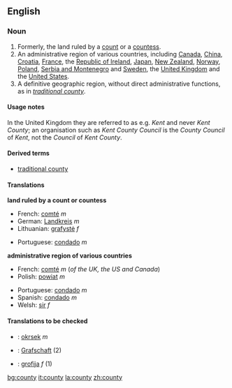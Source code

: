 {{wikipedia}}
==English==

===Noun===
{{en-noun-reg-y|count|y}}

# Formerly, the land ruled by a [[count]] or a [[countess]].
# An administrative region of various countries, including [[Canada]], [[China]], [[Croatia]], [[France]], the [[Republic of Ireland]], [[Japan]], [[New Zealand]], [[Norway]], [[Poland]], [[Serbia and Montenegro]] and [[Sweden]], the [[United Kingdom]] and the [[United States]].
# A definitive geographic region, without direct administrative functions, as in ''[[traditional county]]''.

====Usage notes====
In the United Kingdom they are referred to as e.g. ''Kent'' and never ''Kent County''; an organisation such as ''Kent County Council'' is the ''County Council'' of ''Kent'', not the ''Council'' of ''Kent County''.

====Derived terms====
*[[traditional county]]

====Translations====
'''land ruled by a count or countess'''
{{top}}
*French: [[comté]] ''m''
*German: [[Landkreis]] ''m''
*Lithuanian: [[grafystė]] ''f''
{{mid}}
*Portuguese: [[condado]] ''m''
{{bottom}}

'''administrative region of various countries'''
{{top}}
*French: [[comté]] ''m'' (''of the UK, the US and Canada'')
*Polish: [[powiat]] ''m''
{{mid}}
*Portuguese: [[condado]] ''m''
*Spanish: [[condado]] ''m''
*Welsh: [[sir#Welsh|sir]] ''f''
{{bottom}}

====Translations to be checked====
{{checktrans}}
*{{ttbc|Czech}}: [[okrsek]] ''m''
*{{ttbc|German}}: [[Grafschaft]] (2)
*{{ttbc|Slovene}}: [[grofija]] ''f'' (1)

[[bg:county]]
[[it:county]]
[[la:county]]
[[zh:county]]
